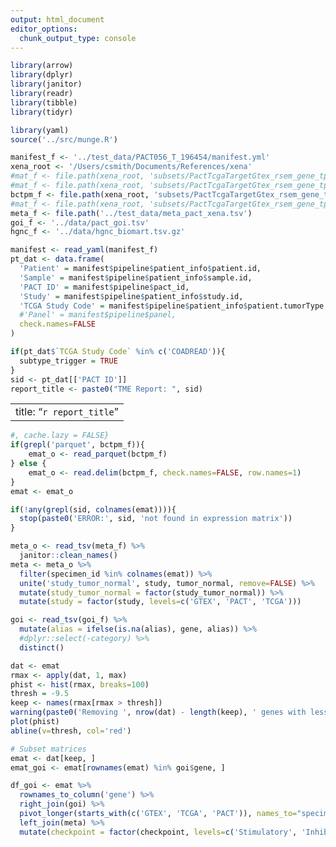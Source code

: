 ```yaml
---
output: html_document
editor_options: 
  chunk_output_type: console
---
```


```r
library(arrow)
library(dplyr)
library(janitor)
library(readr)
library(tibble)
library(tidyr)

library(yaml)
source('../src/munge.R')
```


```r
manifest_f <- '../test_data/PACT056_T_196454/manifest.yml'
xena_root <- '/Users/csmith/Documents/References/xena'
#mat_f <- file.path(xena_root, 'subsets/PactTcgaTargetGtex_rsem_gene_tpm/exprs_combat_ColonRectum_hgnc.parquet.gz')
#mat_f <- file.path(xena_root, 'subsets/PactTcgaTargetGtex_rsem_gene_tpm/exprs_combat_ColonRectum_hgnc.tsv.gz')
bctpm_f <- file.path(xena_root, 'subsets/PactTcgaTargetGtex_rsem_gene_tpm/test_combat_ColonRectum_hgnc.tsv.gz')
#mat_f <- file.path(xena_root, 'subsets/PactTcgaTargetGtex_rsem_gene_tpm/testpc_combat_Lung_hgnc.tsv.gz')
meta_f <- file.path('../test_data/meta_pact_xena.tsv')
goi_f <- '../data/pact_goi.tsv'
hgnc_f <- '../data/hgnc_biomart.tsv.gz'

```


```r
manifest <- read_yaml(manifest_f)
pt_dat <- data.frame(
  'Patient' = manifest$pipeline$patient_info$patient.id,
  'Sample' = manifest$pipeline$patient_info$sample.id,
  'PACT ID' = manifest$pipeline$pact_id,
  'Study' = manifest$pipeline$patient_info$study.id,
  'TCGA Study Code' = manifest$pipeline$patient_info$patient.tumorType,
  #'Panel' = manifest$pipeline$panel,
  check.names=FALSE
)

if(pt_dat$`TCGA Study Code` %in% c('COADREAD')){
  subtype_trigger = TRUE
}
sid <- pt_dat[['PACT ID']]
report_title <- paste0("TME Report: ", sid)
```

---
title: "`r report_title`"
---

```r
#, cache.lazy = FALSE}
if(grepl('parquet', bctpm_f)){
    emat_o <- read_parquet(bctpm_f)
} else {
    emat_o <- read.delim(bctpm_f, check.names=FALSE, row.names=1) 
}
emat <- emat_o

if(!any(grepl(sid, colnames(emat)))){
  stop(paste0('ERROR:', sid, 'not found in expression matrix'))
}

```

```r
meta_o <- read_tsv(meta_f) %>%
  janitor::clean_names() 
meta <- meta_o %>%
  filter(specimen_id %in% colnames(emat)) %>%
  unite('study_tumor_normal', study, tumor_normal, remove=FALSE) %>%
  mutate(study_tumor_normal = factor(study_tumor_normal)) %>%
  mutate(study = factor(study, levels=c('GTEX', 'PACT', 'TCGA')))

goi <- read_tsv(goi_f) %>%
  mutate(alias = ifelse(is.na(alias), gene, alias)) %>%
  #dplyr::select(-category) %>%
  distinct() 
```

```r
dat <- emat 
rmax <- apply(dat, 1, max)
phist <- hist(rmax, breaks=100)
thresh = -9.5
keep <- names(rmax[rmax > thresh])
warning(paste0('Removing ', nrow(dat) - length(keep), ' genes with less than a max(', thresh, ') expression'))
plot(phist)
abline(v=thresh, col='red')

# Subset matrices
emat <- dat[keep, ] 
emat_goi <- emat[rownames(emat) %in% goi$gene, ]

df_goi <- emat %>% 
  rownames_to_column('gene') %>%
  right_join(goi) %>%
  pivot_longer(starts_with(c('GTEX', 'TCGA', 'PACT')), names_to="specimen_id", values_to = "bcTPM") %>%
  left_join(meta) %>%
  mutate(checkpoint = factor(checkpoint, levels=c('Stimulatory', 'Inhibitory', 'Other')))

```

